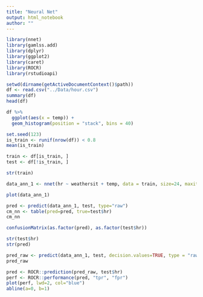 ```yaml
---
title: "Neural Net"
output: html_notebook
author: ""
---
```



```r
library(nnet)
library(gamlss.add)
library(dplyr)
library(ggplot2)
library(caret)
library(ROCR)
library(rstudioapi)
```

```r
setwd(dirname(getActiveDocumentContext()$path))
df <- read.csv("../Data/hour.csv")
summary(df)
head(df)
```

```r
df %>%
  ggplot(aes(x = temp)) +
  geom_histogram(position = "stack", bins = 40)
```

```r
set.seed(123)
is_train <- runif(nrow(df)) < 0.8
mean(is_train)
```

```r
train <- df[is_train, ]
test <- df[!is_train, ]
```

```r
str(train)
```

```r
data_ann_1 <- nnet(hr ~ weathersit + temp, data = train, size=24, maxit=100, range=0.1, decay=5e-4)
```

```r
plot(data_ann_1)
```

```r
pred <- predict(data_ann_1, test, type="raw")
cm_nn <- table(pred=pred, true=test$hr)
cm_nn
```

```r
confusionMatrix(as.factor(pred), as.factor(test$hr))
```

```r
str(test$hr)
str(pred)
```

```r
pred_raw <- predict(data_ann_1, test, decision.values=TRUE, type = "raw")
pred_raw
```
```r
pred <- ROCR::prediction(pred_raw, test$hr)
perf <- ROCR::performance(pred, "tpr", "fpr")
plot(perf, lwd=2, col="blue")
abline(a=0, b=1)
```






